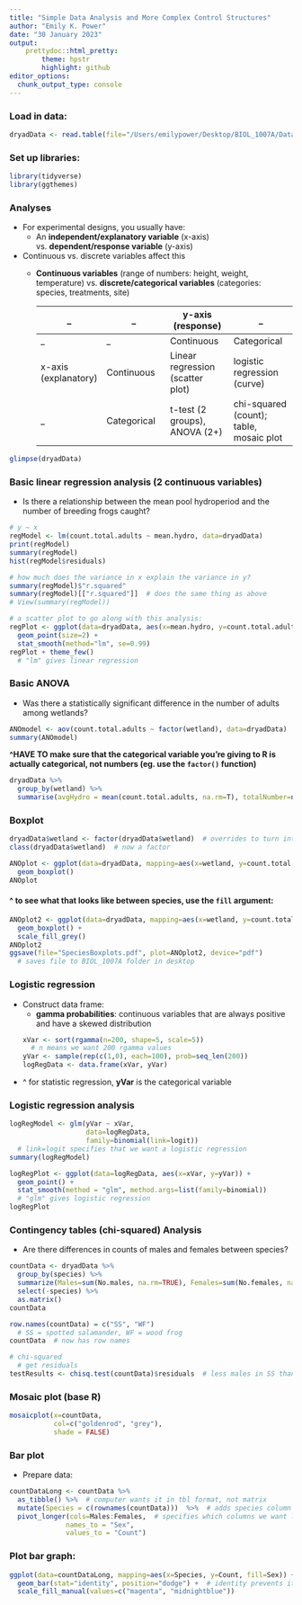 ```yaml
---
title: "Simple Data Analysis and More Complex Control Structures"
author: "Emily K. Power"
date: "30 January 2023"
output: 
    prettydoc::html_pretty:
        theme: hpstr
        highlight: github
editor_options: 
  chunk_output_type: console
---
```


### Load in data:
```r
dryadData <- read.table(file="/Users/emilypower/Desktop/BIOL_1007A/Data/NE_amphibians.csv", header=TRUE, sep=",")
```

### Set up libraries:
```r
library(tidyverse)
library(ggthemes)
```

### Analyses
  * For experimental designs, you usually have:
    * An **independent/explanatory variable** (x-axis) vs. **dependent/response variable** (y-axis)
  * Continuous vs. discrete variables affect this
    * **Continuous variables** (range of numbers: height, weight, temperature) vs. **discrete/categorical variables** (categories: species, treatments, site)
    
      _        |   _   |  y-axis (response)  |   _
------------- | -------------  |  ------------- | -------------
 _ |  _  |  Continuous  |   Categorical
  x-axis (explanatory) | Continuous  |  Linear regression (scatter plot)  |  logistic regression (curve)
       _       |  Categorical  |  t-test (2 groups), ANOVA (2+)  |  chi-squared (count); table, mosaic plot

```r
glimpse(dryadData)
```
### Basic linear regression analysis (2 continuous variables)
  * Is there a relationship between the mean pool hydroperiod and the number of breeding frogs caught?
```r
# y ~ x
regModel <- lm(count.total.adults ~ mean.hydro, data=dryadData)
print(regModel)
summary(regModel)
hist(regModel$residuals)

# how much does the variance in x explain the variance in y?
summary(regModel)$"r.squared"
summary(regModel)[["r.squared"]]  # does the same thing as above
# View(summary(regModel))

# a scatter plot to go along with this analysis:
regPlot <- ggplot(data=dryadData, aes(x=mean.hydro, y=count.total.adults+1)) +
  geom_point(size=2) +
  stat_smooth(method="lm", se=0.99)
regPlot + theme_few()
  # "lm" gives linear regression
```

### Basic ANOVA
  * Was there a statistically significant difference in the number of adults among wetlands?
```r
ANOmodel <- aov(count.total.adults ~ factor(wetland), data=dryadData)  # aov() is ANOVA function
summary(ANOmodel)
```
**^HAVE TO make sure that the categorical variable you're giving to R is actually categorical, not numbers (eg. use the `factor()` function)**

```r
dryadData %>%
  group_by(wetland) %>%
  summarise(avgHydro = mean(count.total.adults, na.rm=T), totalNumber=n())
```

### Boxplot
```r
dryadData$wetland <- factor(dryadData$wetland)  # overrides to turn integer to factor
class(dryadData$wetland)  # now a factor

ANOplot <- ggplot(data=dryadData, mapping=aes(x=wetland, y=count.total.adults)) +
  geom_boxplot()
ANOplot
```
#### ^ to see what that looks like between species, use the `fill` argument:
```r
ANOplot2 <- ggplot(data=dryadData, mapping=aes(x=wetland, y=count.total.adults, fill=species)) +
  geom_boxplot() +
  scale_fill_grey()
ANOplot2
ggsave(file="SpeciesBoxplots.pdf", plot=ANOplot2, device="pdf")
  # saves file to BIOL_1007A folder in desktop
```

### Logistic regression
  * Construct data frame:
    * **gamma probabilities**: continuous variables that are always positive and have a skewed distribution
```r
xVar <- sort(rgamma(n=200, shape=5, scale=5))
  # n means we want 200 rgamma values
yVar <- sample(rep(c(1,0), each=100), prob=seq_len(200))
logRegData <- data.frame(xVar, yVar)
```
  * ^ for statistic regression, **yVar** is the categorical variable

### Logistic regression analysis
```r
logRegModel <- glm(yVar ~ xVar, 
                   data=logRegData,
                   family=binomial(link=logit))
  # link=logit specifies that we want a logistic regression
summary(logRegModel)

logRegPlot <- ggplot(data=logRegData, aes(x=xVar, y=yVar)) +
  geom_point() +
  stat_smooth(method = "glm", method.args=list(family=binomial))
  # "glm" gives logistic regression
logRegPlot
```

### Contingency tables (chi-squared) Analysis
  * Are there differences in counts of males and females between species?
```r
countData <- dryadData %>%
  group_by(species) %>%
  summarize(Males=sum(No.males, na.rm=TRUE), Females=sum(No.females, na.rm=TRUE)) %>%
  select(-species) %>%
  as.matrix()
countData

row.names(countData) = c("SS", "WF")
  # SS = spotted salamander, WF = wood frog
countData  # now has row names

# chi-squared
  # get residuals
testResults <- chisq.test(countData)$residuals  # less males in SS than would be expected, less females in WF than would be expected
```

### Mosaic plot (base R)
```r
mosaicplot(x=countData,
           col=c("goldenrod", "grey"),
           shade = FALSE)
```

### Bar plot
  * Prepare data:
```r
countDataLong <- countData %>%
  as_tibble() %>%  # computer wants it in tbl format, not matrix
  mutate(Species = c(rownames(countData)))  %>%  # adds species column
  pivot_longer(cols=Males:Females,  # specifies which columns we want longer
              names_to = "Sex",
              values_to = "Count")
```

### Plot bar graph:
```r
ggplot(data=countDataLong, mapping=aes(x=Species, y=Count, fill=Sex)) +
  geom_bar(stat="identity", position="dodge") +  # identity prevents it from making automatic histogram; dodge plots bars next to each other
  scale_fill_manual(values=c("magenta", "midnightblue"))
```







